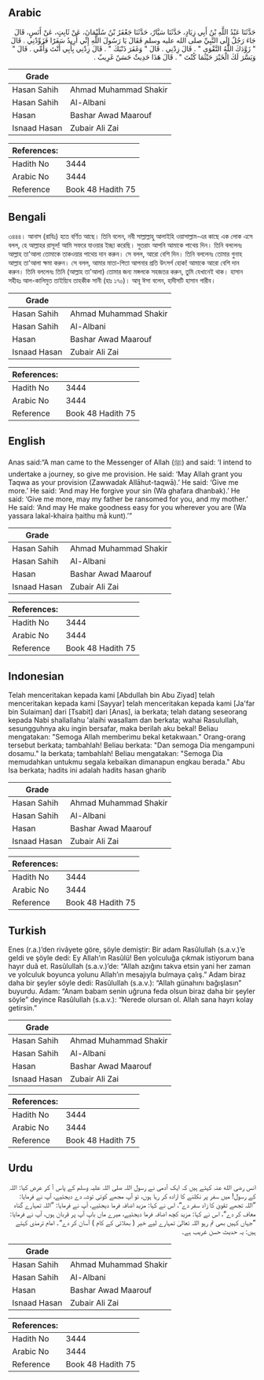 ## Arabic


<div dir="rtl" lang="ar" style={{fontSize:'larger',backgroundColor:'#f8f9fa',padding:20}}>
حَدَّثَنَا عَبْدُ اللَّهِ بْنُ أَبِي زِيَادٍ، حَدَّثَنَا سَيَّارٌ، حَدَّثَنَا جَعْفَرُ بْنُ سُلَيْمَانَ، عَنْ ثَابِتٍ، عَنْ أَنَسٍ، قَالَ جَاءَ رَجُلٌ إِلَى النَّبِيِّ صلى الله عليه وسلم فَقَالَ يَا رَسُولَ اللَّهِ إِنِّي أُرِيدُ سَفَرًا فَزَوِّدْنِي ‏.‏ قَالَ ‏"‏ زَوَّدَكَ اللَّهُ التَّقْوَى ‏"‏ ‏.‏ قَالَ زِدْنِي ‏.‏ قَالَ ‏"‏ وَغَفَرَ ذَنْبَكَ ‏"‏ ‏.‏ قَالَ زِدْنِي بِأَبِي أَنْتَ وَأُمِّي ‏.‏ قَالَ ‏"‏ وَيَسَّرَ لَكَ الْخَيْرَ حَيْثُمَا كُنْتَ ‏"‏ ‏.‏ قَالَ هَذَا حَدِيثٌ حَسَنٌ غَرِيبٌ ‏.‏
</div>
<div style={{backgroundColor:'#f8f9fa',padding:20, marginBottom: 10}}><table> <thead> <tr> <th>Grade</th> <th></th> </tr> </thead> <tbody> <tr><td>Hasan Sahih</td><td>Ahmad Muhammad Shakir</td></tr><tr><td>Hasan Sahih</td><td>Al-Albani</td></tr><tr><td>Hasan</td><td>Bashar Awad Maarouf</td></tr><tr><td>Isnaad Hasan</td><td>Zubair Ali Zai</td></tr></tbody></table><table> <thead> <tr> <th>References:</th> <th></th> </tr> </thead> <tbody><tr><td>Hadith No</td><td>3444</td></tr><tr><td>Arabic No</td><td>3444</td></tr><tr><td>Reference</td><td>Book 48 Hadith 75</td></tr></tbody></table></div>

## Bengali


<div dir="ltr" lang="bn" style={{fontSize:'larger',backgroundColor:'#f8f9fa',padding:20}}>
৩৪৪৪। আনাস (রাযিঃ) হতে বর্ণিত আছে। তিনি বলেন, নবী সাল্লাল্লাহু আলাইহি ওয়াসাল্লাম-এর কাছে এক লোক এসে বলল, হে আল্লাহর রাসূল! আমি সফরে যাওয়ার ইচ্ছা করেছি। সুতরাং আপনি আমাকে পাথেয় দিন। তিনি বললেনঃ আল্লাহ তা'আলা তোমাকে তাকওয়ার পাথেয় দান করুন। সে বলল, আরো বেশি দিন। তিনি বললেনঃ তোমার গুনাহ আল্লাহ তা'আলা ক্ষমা করুন। সে বলল, আমার মাতা-পিতা আপনার প্রতি উৎসর্গ হোক! আমাকে আরো বেশি দান করুন। তিনি বললেনঃ তিনি (আল্লাহ তা'আলা) তোমার জন্য মঙ্গলকে সহজতর করুন, তুমি যেখানেই থাক। হাসান সহীহঃ আল-কালিমুত তাইয়্যিব তাহকীক সানী (হাঃ ১৭০)। আবূ ঈসা বলেন, হাদীসটি হাসান গারীব।
</div>
<div style={{backgroundColor:'#f8f9fa',padding:20, marginBottom: 10}}><table> <thead> <tr> <th>Grade</th> <th></th> </tr> </thead> <tbody> <tr><td>Hasan Sahih</td><td>Ahmad Muhammad Shakir</td></tr><tr><td>Hasan Sahih</td><td>Al-Albani</td></tr><tr><td>Hasan</td><td>Bashar Awad Maarouf</td></tr><tr><td>Isnaad Hasan</td><td>Zubair Ali Zai</td></tr></tbody></table><table> <thead> <tr> <th>References:</th> <th></th> </tr> </thead> <tbody><tr><td>Hadith No</td><td>3444</td></tr><tr><td>Arabic No</td><td>3444</td></tr><tr><td>Reference</td><td>Book 48 Hadith 75</td></tr></tbody></table></div>

## English


<div dir="ltr" lang="en" style={{fontSize:'larger',backgroundColor:'#f8f9fa',padding:20}}>
Anas said:“A man came to the Messenger of Allah (ﷺ) and said: ‘I intend to undertake a journey, so give me provision. He said: ‘May Allah grant you Taqwa as your provision (Zawwadak Allāhut-taqwā).’ He said: ‘Give me more.’ He said: ‘And may He forgive your sin (Wa ghafara dhanbak).’ He said: ‘Give me more, may my father be ransomed for you, and my mother.’ He said: ‘And may He make goodness easy for you wherever you are (Wa yassara lakal-khaira ḥaithu mā kunt).’”
</div>
<div style={{backgroundColor:'#f8f9fa',padding:20, marginBottom: 10}}><table> <thead> <tr> <th>Grade</th> <th></th> </tr> </thead> <tbody> <tr><td>Hasan Sahih</td><td>Ahmad Muhammad Shakir</td></tr><tr><td>Hasan Sahih</td><td>Al-Albani</td></tr><tr><td>Hasan</td><td>Bashar Awad Maarouf</td></tr><tr><td>Isnaad Hasan</td><td>Zubair Ali Zai</td></tr></tbody></table><table> <thead> <tr> <th>References:</th> <th></th> </tr> </thead> <tbody><tr><td>Hadith No</td><td>3444</td></tr><tr><td>Arabic No</td><td>3444</td></tr><tr><td>Reference</td><td>Book 48 Hadith 75</td></tr></tbody></table></div>

## Indonesian


<div dir="ltr" lang="id" style={{fontSize:'larger',backgroundColor:'#f8f9fa',padding:20}}>
Telah menceritakan kepada kami [Abdullah bin Abu Ziyad] telah menceritakan kepada kami [Sayyar] telah menceritakan kepada kami [Ja'far bin Sulaiman] dari [Tsabit] dari [Anas], ia berkata; telah datang seseorang kepada Nabi shallallahu 'alaihi wasallam dan berkata; wahai Rasulullah, sesungguhnya aku ingin bersafar, maka berilah aku bekal! Beliau mengatakan: "Semoga Allah memberimu bekal ketakwaan." Orang-orang tersebut berkata; tambahlah! Beliau berkata: "Dan semoga Dia mengampuni dosamu." Ia berkata; tambahlah! Beliau mengatakan: "Semoga Dia memudahkan untukmu segala kebaikan dimanapun engkau berada." Abu Isa berkata; hadits ini adalah hadits hasan gharib
</div>
<div style={{backgroundColor:'#f8f9fa',padding:20, marginBottom: 10}}><table> <thead> <tr> <th>Grade</th> <th></th> </tr> </thead> <tbody> <tr><td>Hasan Sahih</td><td>Ahmad Muhammad Shakir</td></tr><tr><td>Hasan Sahih</td><td>Al-Albani</td></tr><tr><td>Hasan</td><td>Bashar Awad Maarouf</td></tr><tr><td>Isnaad Hasan</td><td>Zubair Ali Zai</td></tr></tbody></table><table> <thead> <tr> <th>References:</th> <th></th> </tr> </thead> <tbody><tr><td>Hadith No</td><td>3444</td></tr><tr><td>Arabic No</td><td>3444</td></tr><tr><td>Reference</td><td>Book 48 Hadith 75</td></tr></tbody></table></div>

## Turkish


<div dir="ltr" lang="tr" style={{fontSize:'larger',backgroundColor:'#f8f9fa',padding:20}}>
Enes (r.a.)’den rivâyete göre, şöyle demiştir: Bir adam Rasûlullah (s.a.v.)’e geldi ve şöyle dedi: Ey Allah’ın Rasûlü! Ben yolculuğa çıkmak istiyorum bana hayır duâ et. Rasûlullah (s.a.v.)’de: “Allah azığını takva etsin yani her zaman ve yolculuk boyunca yolunu Allah’ın mesajıyla bulmaya çalış.” Adam biraz daha bir şeyler söyle dedi: Rasûlullah (s.a.v.): “Allah günahını bağışlasın” buyurdu. Adam: “Anam babam senin uğruna feda olsun biraz daha bir şeyler söyle” deyince Rasûlullah (s.a.v.): “Nerede olursan ol. Allah sana hayrı kolay getirsin.”
</div>
<div style={{backgroundColor:'#f8f9fa',padding:20, marginBottom: 10}}><table> <thead> <tr> <th>Grade</th> <th></th> </tr> </thead> <tbody> <tr><td>Hasan Sahih</td><td>Ahmad Muhammad Shakir</td></tr><tr><td>Hasan Sahih</td><td>Al-Albani</td></tr><tr><td>Hasan</td><td>Bashar Awad Maarouf</td></tr><tr><td>Isnaad Hasan</td><td>Zubair Ali Zai</td></tr></tbody></table><table> <thead> <tr> <th>References:</th> <th></th> </tr> </thead> <tbody><tr><td>Hadith No</td><td>3444</td></tr><tr><td>Arabic No</td><td>3444</td></tr><tr><td>Reference</td><td>Book 48 Hadith 75</td></tr></tbody></table></div>

## Urdu


<div dir="rtl" lang="ur" style={{fontSize:'larger',backgroundColor:'#f8f9fa',padding:20}}>
انس رضی الله عنہ کہتے ہیں کہ ایک آدمی نے رسول اللہ صلی اللہ علیہ وسلم کے پاس آ کر عرض کیا: اللہ کے رسول! میں سفر پر نکلنے کا ارادہ کر رہا ہوں، تو آپ مجھے کوئی توشہ دے دیجئیے، آپ نے فرمایا: ”اللہ تجھے تقویٰ کا زاد سفر دے“، اس نے کہا: مزید اضافہ فرما دیجئیے، آپ نے فرمایا: ”اللہ تمہارے گناہ معاف کر دے“، اس نے کہا: مزید کچھ اضافہ فرما دیجئیے، میرے ماں باپ آپ پر قربان ہوں، آپ نے فرمایا: ”جہاں کہیں بھی تم رہو اللہ تعالیٰ تمہارے لیے خیر ( بھلائی کے کام ) آسان کر دے“۔ امام ترمذی کہتے ہیں: یہ حدیث حسن غریب ہے۔
</div>
<div style={{backgroundColor:'#f8f9fa',padding:20, marginBottom: 10}}><table> <thead> <tr> <th>Grade</th> <th></th> </tr> </thead> <tbody> <tr><td>Hasan Sahih</td><td>Ahmad Muhammad Shakir</td></tr><tr><td>Hasan Sahih</td><td>Al-Albani</td></tr><tr><td>Hasan</td><td>Bashar Awad Maarouf</td></tr><tr><td>Isnaad Hasan</td><td>Zubair Ali Zai</td></tr></tbody></table><table> <thead> <tr> <th>References:</th> <th></th> </tr> </thead> <tbody><tr><td>Hadith No</td><td>3444</td></tr><tr><td>Arabic No</td><td>3444</td></tr><tr><td>Reference</td><td>Book 48 Hadith 75</td></tr></tbody></table></div>